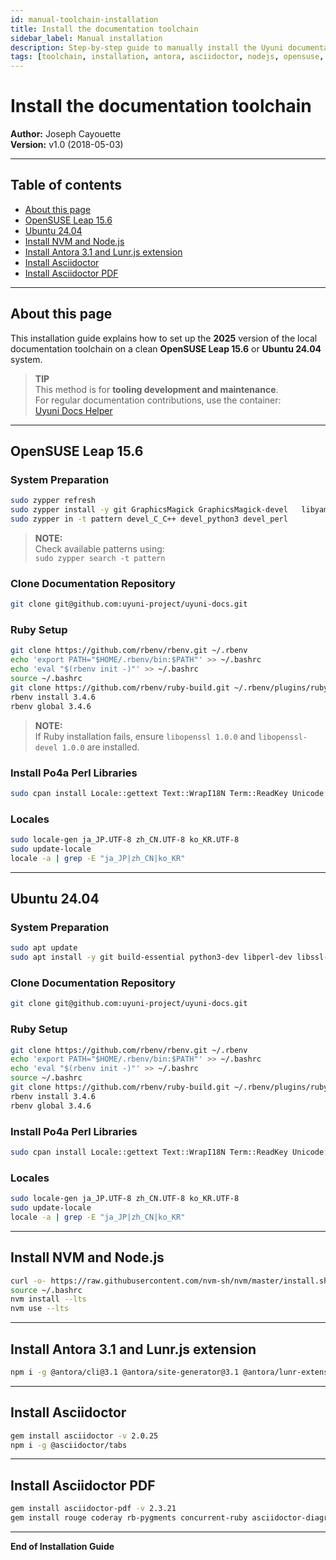 ```yaml
---
id: manual-toolchain-installation
title: Install the documentation toolchain
sidebar_label: Manual installation
description: Step-by-step guide to manually install the Uyuni documentation toolchain including Antora, Asciidoctor, Node.js, and related tools on OpenSUSE Leap 15.6 and Ubuntu 24.04.
tags: [toolchain, installation, antora, asciidoctor, nodejs, opensuse, ubuntu, setup, guide]
---
```


# Install the documentation toolchain

**Author:** Joseph Cayouette  
**Version:** v1.0 (2018-05-03)

---

## Table of contents
- [About this page](#about-this-page)
- [OpenSUSE Leap 15.6](#opensuse-leap-156)
- [Ubuntu 24.04](#ubuntu-2404)
- [Install NVM and Node.js](#install-nvm-and-nodejs)
- [Install Antora 3.1 and Lunr.js extension](#install-antora-31-and-lunrjs-extension)
- [Install Asciidoctor](#install-asciidoctor)
- [Install Asciidoctor PDF](#install-asciidoctor-pdf)

---

## About this page

This installation guide explains how to set up the **2025** version of the local documentation toolchain on a clean **OpenSUSE Leap 15.6** or **Ubuntu 24.04** system.

> **TIP**  
> This method is for **tooling development and maintenance**.  
> For regular documentation contributions, use the container:  
> [Uyuni Docs Helper](https://github.com/uyuni-project/uyuni-docs-helper/blob/main/README.md)

---

## OpenSUSE Leap 15.6

### System Preparation

```bash
sudo zypper refresh
sudo zypper install -y git GraphicsMagick GraphicsMagick-devel   libyaml-devel sqlite3-devel readline-devel libopenssl-devel   python3-Jinja2 python3-PyYAML po4a
sudo zypper in -t pattern devel_C_C++ devel_python3 devel_perl
```

> **NOTE:**  
> Check available patterns using:  
> `sudo zypper search -t pattern`

### Clone Documentation Repository

```bash
git clone git@github.com:uyuni-project/uyuni-docs.git
```

### Ruby Setup

```bash
git clone https://github.com/rbenv/rbenv.git ~/.rbenv
echo 'export PATH="$HOME/.rbenv/bin:$PATH"' >> ~/.bashrc
echo 'eval "$(rbenv init -)"' >> ~/.bashrc
source ~/.bashrc
git clone https://github.com/rbenv/ruby-build.git ~/.rbenv/plugins/ruby-build
rbenv install 3.4.6
rbenv global 3.4.6
```

> **NOTE:**  
> If Ruby installation fails, ensure `libopenssl 1.0.0` and `libopenssl-devel 1.0.0` are installed.

### Install Po4a Perl Libraries

```bash
sudo cpan install Locale::gettext Text::WrapI18N Term::ReadKey Unicode::GCString
```

### Locales

```bash
sudo locale-gen ja_JP.UTF-8 zh_CN.UTF-8 ko_KR.UTF-8
sudo update-locale
locale -a | grep -E "ja_JP|zh_CN|ko_KR"
```

---

## Ubuntu 24.04

### System Preparation

```bash
sudo apt update
sudo apt install -y git build-essential python3-dev libperl-dev libssl-dev libyaml-dev libsqlite3-dev libreadline-dev graphicsmagick graphicsmagick-libmagick-dev-compat python3-jinja2 python3-yaml po4a
```

### Clone Documentation Repository

```bash
git clone git@github.com:uyuni-project/uyuni-docs.git
```

### Ruby Setup

```bash
git clone https://github.com/rbenv/rbenv.git ~/.rbenv
echo 'export PATH="$HOME/.rbenv/bin:$PATH"' >> ~/.bashrc
echo 'eval "$(rbenv init -)"' >> ~/.bashrc
source ~/.bashrc
git clone https://github.com/rbenv/ruby-build.git ~/.rbenv/plugins/ruby-build
rbenv install 3.4.6
rbenv global 3.4.6
```

### Install Po4a Perl Libraries

```bash
sudo cpan install Locale::gettext Text::WrapI18N Term::ReadKey Unicode::GCString
```

### Locales

```bash
sudo locale-gen ja_JP.UTF-8 zh_CN.UTF-8 ko_KR.UTF-8
sudo update-locale
locale -a | grep -E "ja_JP|zh_CN|ko_KR"
```

---

## Install NVM and Node.js

```bash
curl -o- https://raw.githubusercontent.com/nvm-sh/nvm/master/install.sh | bash
source ~/.bashrc
nvm install --lts
nvm use --lts
```

---

## Install Antora 3.1 and Lunr.js extension

```bash
npm i -g @antora/cli@3.1 @antora/site-generator@3.1 @antora/lunr-extension
```

---

## Install Asciidoctor

```bash
gem install asciidoctor -v 2.0.25
npm i -g @asciidoctor/tabs
```

---

## Install Asciidoctor PDF

```bash
gem install asciidoctor-pdf -v 2.3.21
gem install rouge coderay rb-pygments concurrent-ruby asciidoctor-diagram prawn-gmagick -v 0.0.9
```

---

**End of Installation Guide**
